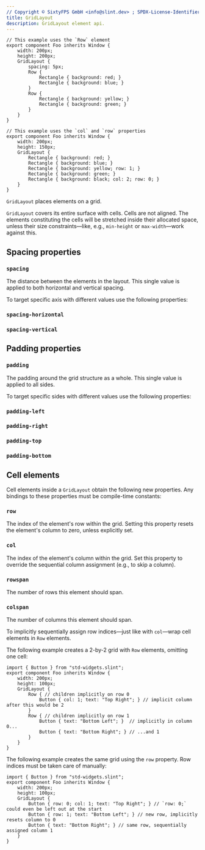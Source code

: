 ```yaml
---
// Copyright © SixtyFPS GmbH <info@slint.dev> ; SPDX-License-Identifier: MIT
title: GridLayout
description: GridLayout element api.
---
```


<CodeSnippetMD imagePath="/src/assets/generated/gridlayout-example1.png"  imageWidth="200" imageHeight="100"  imageAlt='gridlayout example'>

```slint playground
// This example uses the `Row` element
export component Foo inherits Window {
    width: 200px;
    height: 200px;
    GridLayout {
        spacing: 5px;
        Row {
            Rectangle { background: red; }
            Rectangle { background: blue; }
        }
        Row {
            Rectangle { background: yellow; }
            Rectangle { background: green; }
        }
    }
}
```
</CodeSnippetMD>


<CodeSnippetMD imagePath="/src/assets/generated/gridlayout-example2.png"  imageWidth="200" imageHeight="100"  imageAlt='gridlayout example2'>

```slint playground
// This example uses the `col` and `row` properties
export component Foo inherits Window {
    width: 200px;
    height: 150px;
    GridLayout {
        Rectangle { background: red; }
        Rectangle { background: blue; }
        Rectangle { background: yellow; row: 1; }
        Rectangle { background: green; }
        Rectangle { background: black; col: 2; row: 0; }
    }
}
```
</CodeSnippetMD>

`GridLayout` places elements on a grid.

`GridLayout` covers its entire surface with cells. Cells are not aligned. The elements constituting the cells will be stretched inside their allocated space, unless their size constraints&mdash;like, e.g., `min-height` or `max-width`&mdash;work against this.

## Spacing properties

### `spacing`
<SlintProperty propName="spacing" typeName="length">
The distance between the elements in the layout. This single value is applied to both horizontal and vertical spacing.
</SlintProperty>

To target specific axis with different values use the following properties:
### `spacing-horizontal`
<SlintProperty propName="spacing-horizontal" typeName="length"/>

### `spacing-vertical`
<SlintProperty propName="spacing-vertical" typeName="length"/>

## Padding properties

### `padding`
<SlintProperty propName="padding" typeName="length">
The padding around the grid structure as a whole. This single value is applied to all sides.
</SlintProperty>

To target specific sides with different values use the following properties:
### `padding-left`
<SlintProperty propName="padding-left" typeName="length"/>

### `padding-right`
<SlintProperty propName="padding-right" typeName="length"/>

### `padding-top`
<SlintProperty propName="padding-top" typeName="length"/>

### `padding-bottom`
<SlintProperty propName="padding-bottom" typeName="length"/>


## Cell elements
Cell elements inside a `GridLayout` obtain the following new properties. Any bindings to these properties must be compile-time constants:

### `row`
<SlintProperty propName="row" typeName="int">
The index of the element's row within the grid. Setting this property resets the element's column to zero, unless explicitly set.
</SlintProperty>

### `col`
<SlintProperty propName="col" typeName="int">
The index of the element's column within the grid. Set this property to override the sequential column assignment (e.g., to skip a column).
</SlintProperty>

### `rowspan`
<SlintProperty propName="rowspan" typeName="int" defaultValue="1">
The number of rows this element should span.
</SlintProperty>

### `colspan`
<SlintProperty propName="colspan" typeName="int" defaultValue="1">
The number of columns this element should span.
</SlintProperty>

To implicitly sequentially assign row indices&mdash;just like with `col`&mdash;wrap cell elements in `Row` elements.

The following example creates a 2-by-2 grid with `Row` elements, omitting one cell:

```slint
import { Button } from "std-widgets.slint";
export component Foo inherits Window {
    width: 200px;
    height: 100px;
    GridLayout {
        Row { // children implicitly on row 0
            Button { col: 1; text: "Top Right"; } // implicit column after this would be 2
        }
        Row { // children implicitly on row 1
            Button { text: "Bottom Left"; }  // implicitly in column 0...
            Button { text: "Bottom Right"; } // ...and 1
        }
    }
}
```

The following example creates the same grid using the `row` property. Row indices must be taken care of manually:

```slint
import { Button } from "std-widgets.slint";
export component Foo inherits Window {
    width: 200px;
    height: 100px;
    GridLayout {
        Button { row: 0; col: 1; text: "Top Right"; } // `row: 0;` could even be left out at the start
        Button { row: 1; text: "Bottom Left"; } // new row, implicitly resets column to 0
        Button { text: "Bottom Right"; } // same row, sequentially assigned column 1
    }
}
```

